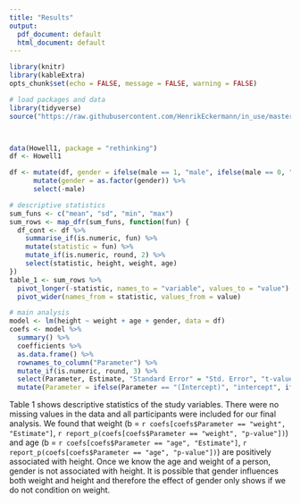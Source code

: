 ```yaml
---
title: "Results"
output:
  pdf_document: default
  html_document: default
---
```


```r
library(knitr)
library(kableExtra)
opts_chunk$set(echo = FALSE, message = FALSE, warning = FALSE)
```


```r
# load packages and data
library(tidyverse)
source("https://raw.githubusercontent.com/HenrikEckermann/in_use/master/reporting.R")



data(Howell1, package = "rethinking")
df <- Howell1

df <- mutate(df, gender = ifelse(male == 1, "male", ifelse(male == 0, "female", NA))) %>%
      mutate(gender = as.factor(gender)) %>%
      select(-male)

```





```r
# descriptive statistics
sum_funs <- c("mean", "sd", "min", "max")
sum_rows <- map_dfr(sum_funs, function(fun) {
  df_cont <- df %>%
    summarise_if(is.numeric, fun) %>%
    mutate(statistic = fun) %>%
    mutate_if(is.numeric, round, 2) %>%
    select(statistic, height, weight, age)
})
table_1 <- sum_rows %>% 
  pivot_longer(-statistic, names_to = "variable", values_to = "value") %>%
  pivot_wider(names_from = statistic, values_from = value)
```



```r
# main analysis
model <- lm(height ~ weight + age + gender, data = df)
coefs <- model %>%
  summary() %>%
  coefficients %>%
  as.data.frame() %>%
  rownames_to_column("Parameter") %>%
  mutate_if(is.numeric, round, 3) %>%
  select(Parameter, Estimate, "Standard Error" = "Std. Error", "t-value" = "t value", "p-value" = "Pr(>|t|)") %>%
  mutate(Parameter = ifelse(Parameter == "(Intercept)", "intercept", ifelse(Parameter == "gendermale", "male", Parameter)))

```





Table 1 shows descriptive statistics of the study variables. There were no missing values in the data and all participants were included for our final analysis. We found that weight (b = `r coefs[coefs$Parameter == "weight", "Estimate"]`,  `r report_p(coefs[coefs$Parameter == "weight", "p-value"])`) and age (b = `r coefs[coefs$Parameter == "age", "Estimate"]`,  `r report_p(coefs[coefs$Parameter == "age", "p-value"])`) are positively associated with height. Once we know the age and weight of a person, gender is not associated with height. It is possible that gender influences both weight and height and therefore the effect of gender only shows if we do not condition on weight. 

  











